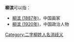 '''柳滨'''可以指：
* [[柳滨_(1887年)|柳滨 (1887年)]]，中国画家
* [[柳滨_(1920年)|柳滨 (1920年)]]，中国政治人物

{{disambig}}

[[Category:二字柳姓人名消歧义|Category:二字柳姓人名消歧义]]